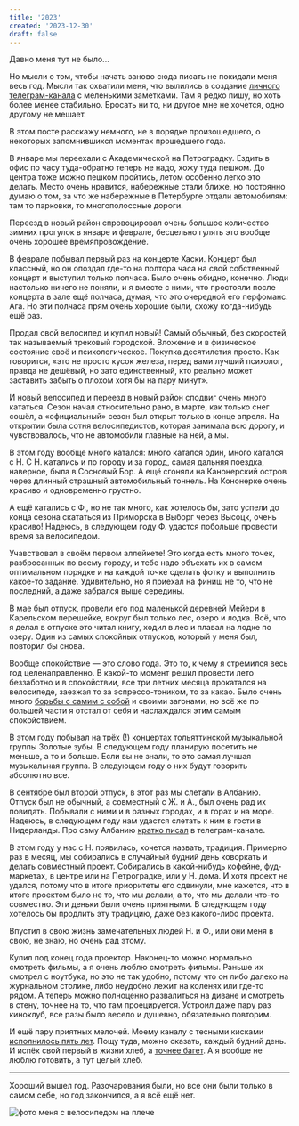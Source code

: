 ```yaml
---
title: '2023'
created: '2023-12-30'
draft: false
---
```


Давно меня тут не было...

Но мысли о том, чтобы начать заново сюда писать не покидали меня весь год. Мысли так охватили меня, что вылились в создание [личного телеграм-канала](https://t.me/nuril_notes) с меленькими заметками. Там я редко пишу, но хоть более менее стабильно. Бросать ни то, ни другое мне не хочется, одно другому не мешает.

В этом посте расскажу немного, не в порядке произошедшего, о некоторых запомнившихся моментах прошедшего года.

В январе мы переехали с Академической на Петроградку. Ездить в офис по часу туда-обратно теперь не надо, хожу туда пешком. До центра тоже можно пешком пройтись, летом особенно легко это делать. Место очень нравится, набережные стали ближе, но постоянно думаю о том, за что же набережные в Петербурге отдали автомобилям: там то парковки, то многополоссные дороги.

Переезд в новый район спровоцировал очень большое количество зимних прогулок в январе и феврале, бесцельно гулять это вообще очень хорошее времяпровождение.

В феврале побывал первый раз на концерте Хаски. Концерт был классный, но он опоздал где-то на полтора часа на свой собственный концерт и выступил только полчаса. Было очень обидно, конечно. Люди настолько ничего не поняли, и я вместе с ними, что простояли после концерта в зале ещё полчаса, думая, что это очередной его перфоманс. Ага. Но эти полчаса прям очень хорошие были, схожу когда-нибудь ещё раз.

Продал свой велосипед и купил новый! Самый обычный, без скоростей, так называемый трековый городской. Вложение и в физическое состояние своё и психологическое. Покупка десятилетия просто. Как говорится, «это не просто кусок железа, перед вами лучший психолог, правда не дешёвый, но зато единственный, кто реально может заставить забыть о плохом хотя бы на пару минут».

И новый велосипед и переезд в новый район сподвиг очень много кататься. Сезон начал относительно рано, в марте, как только снег сошёл, а «официальный» сезон был открыт только в конце апреля. На открытии была сотня велосипедистов, которая занимала всю дорогу, и чувствовалось, что не автомобили главные на ней, а мы.

В этом году вообще много катался: много катался один, много катался с Н. С Н. катались и по городу и за город, самая дальняя поездка, наверное, была в Сосновый Бор. А ещё сгоняли на Канонерский остров через длинный страшный автомобильный тоннель. На Кононерке очень красиво и одновременно грустно.

А ещё катались с Ф., но не так много, как хотелось бы, зато успели до конца сезона скататься из Приморска в Выборг через Высоцк, очень красиво! Надеюсь, в следующем году Ф. удастся побольше провести время за велосипедом.

Учавствовал в своём первом аллейкете! Это когда есть много точек, разбросанных по всему городу, и тебе надо объехать их в самом оптимальном порядке и на каждой точке сделать фотку и выполнить какое-то задание. Удивительно, но я приехал на финиш не то, что не последний, а даже забрался выше середины.

В мае был отпуск, провели его под маленькой деревней Мейери в Карельском перешейке, вокруг был только лес, озеро и лодка. Всё, что я делал в отпуске это читал книгу, ходил в лес и плавал на лодке по озеру. Один из самых спокойных отпусков, который у меня был, повторил бы снова.

Вообще спокойствие — это слово года. Это то, к чему я стремился весь год целенаправленно. В какой-то момент решил провести лето беззаботно и в спокойствии, все три летних месяца прокатался на велосипеде, заезжая то за эспрессо-тоником, то за какао. Было очень много [борьбы с самим с собой](https://t.me/nuril_notes/68) и своими загонами, но всё же по большей части я отстал от себя и наслаждался этим самым спокойствием.

В этом году побывал на трёх (!) концертах тольяттинской музыкальной группы Золотые зубы. В следующем году планирую посетить не меньше, а то и больше. Если вы не знали, то это самая лучшая музыкальная группа. В следующем году о них будут говорить абсолютно все.

В сентябре был второй отпуск, в этот раз мы слетали в Албанию. Отпуск был не обычный, а совместный с Ж. и А., был очень рад их повидать. Побывали с ними и в разных городах, и в горах и на море. Надеюсь, в следующем году нам удастся слетать к ним в гости в Нидерланды. Про саму Албанию [кратко писал](https://t.me/nuril_notes/72) в телеграм-канале.

В этом году у нас с Н. появилась, хочется назвать, традиция. Примерно раз в месяц, мы собирались в случайный будний день коворкать и делать совместный проект. Собирались в какой-нибудь кофейне, фуд-маркетах, в центре или на Петроградке, или у Н. дома. И хотя проект не удался, потому что в итоге приоритеты его сдвинули, мне кажется, что в итоге проектом было не то, что мы делали, а то, что мы делали что-то совместно. Эти деньки были очень приятными. В следующем году хотелось бы продлить эту традицию, даже без какого-либо проекта.

Впустил в свою жизнь замечательных людей Н. и Ф., или они меня в свою, не знаю, но очень рад этому.

Купил под конец года проектор. Наконец-то можно нормально смотреть фильмы, а я очень люблю смотреть фильмы. Раньше их смотрел с ноутбука, но это не так удобно, потому что он либо далеко на журнальном столике, либо неудобно лежит на коленях или где-то рядом. А теперь можно полноценно развалиться на диване и смотреть в стену, точнее на то, что там проецируется. Устроил даже пару раз киноклуб, все разы было весело и душевно, обязательно повторим.

И ещё пару приятных мелочей. Моему каналу с тесными кисками [исполнилось пять лет](https://t.me/tightpussies/1358). Пощу туда, можно сказать, каждый будний день. И испёк свой первый в жизни хлеб, а [точнее багет](https://t.me/nuril_notes/87). А я вообще не люблю готовить, а тут целый хлеб.

---

Хороший вышел год. Разочарования были, но все они были только в самом себе, но год закончился, а я всё ещё нет.

![фото меня с велосипедом на плече](/img/IMG_20230418_222611_474.jpg)
